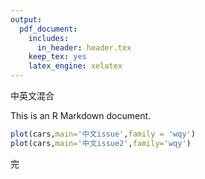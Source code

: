 ```yaml
---
output:
  pdf_document:
    includes:
      in_header: header.tex
    keep_tex: yes
    latex_engine: xelatex
---
```


中英文混合

This is an R Markdown document. 

```r
plot(cars,main='中文issue',family = 'wqy')
plot(cars,main='中文issue2',family='wqy')
```

\begin{tikzpicture}
  \path[mindmap,concept color=black,text=white]
    node[concept] {Computer Science}
    [clockwise from=0]
    child[concept color=green!50!black] {
      node[concept] {practical}
      [clockwise from=90]
      child { node[concept] {algorithms} }
      child { node[concept] {data structures} }
      child { node[concept] {pro\-gramming languages} }
      child { node[concept] {software engineer\-ing} }
    }  
    child[concept color=blue] {
      node[concept] {applied}
      [clockwise from=-30]
      child { node[concept] {databases} }
      child { node[concept] {WWW} }
    }
    child[concept color=red] { node[concept] {technical} }
    child[concept color=orange] { node[concept] {theoretical} };
\end{tikzpicture}

完